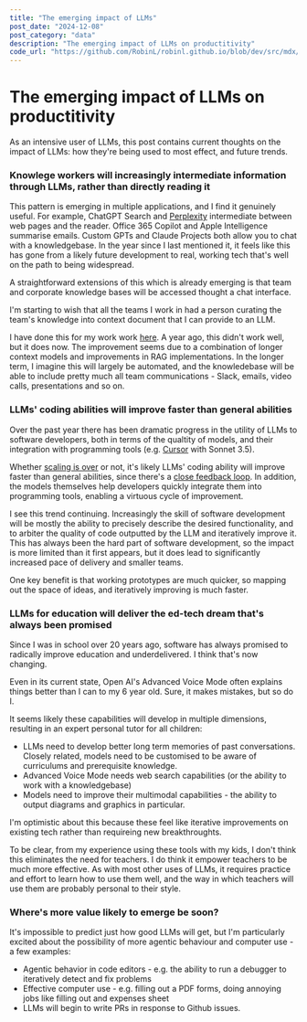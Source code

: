 ```yaml
---
title: "The emerging impact of LLMs"
post_date: "2024-12-08"
post_category: "data"
description: "The emerging impact of LLMs on productitivity"
code_url: "https://github.com/RobinL/robinl.github.io/blob/dev/src/mdx/llm_short_term_thoughts_questions.mdx"
---
```




# The emerging impact of LLMs on productitivity

As an <Link to="../llm_short_term_thoughts_questions"> intensive user</Link> of LLMs, this post contains current thoughts on the impact of LLMs: how they're being used to most effect, and future trends.

### Knowlege workers will increasingly intermediate information through LLMs, rather than directly reading it

This pattern is emerging in multiple applications, and I find it genuinely useful.  For example, ChatGPT Search and [Perplexity](https://www.perplexity.ai/) intermediate between web pages and the reader.  Office 365 Copilot and Apple Intelligence summarise emails.  Custom GPTs and Claude Projects both allow you to chat with a knowledgebase. In the year since I last <Link to="../llm_short_term_thoughts_questions">mentioned it</Link>, it feels like this has gone from a likely future development to real, working tech that's well on the path to being widespread.

A straightforward extensions of this which is already emerging is that team and corporate knowledge bases will be accessed thought a chat interface.

I'm starting to wish that all the teams I work in had a person curating the team's knowledge into context document that I can provide to an LLM.

I have done this for my work work [here](https://moj-analytical-services.github.io/splink/topic_guides/llms/prompting_llms.html). A year ago, this didn't work well, but it does now. The improvement seems  due to a combination of longer context models and improvements in RAG implementations.  In the longer term, I imagine this will largely be automated, and the knowledebase will be able to include pretty much all team communications - Slack, emails, video calls, presentations and so on.

### LLMs' coding abilities will improve faster than general abilities

Over the past year there has been dramatic progress in the utility of LLMs to software developers, both in terms of the qualtity of models, and their integration with programming tools (e.g. [Cursor](https://www.cursor.com/) with Sonnet 3.5).

Whether [scaling is over](https://futurism.com/the-byte/openai-diminishing-returns) or not, it's likely LLMs' coding ability will improve faster than general abilities, since there's a [close feedback loop](https://lexfridman.com/cursor-team-transcript/#chapter17_synthetic_data). In addition, the models themselves help developers quickly integrate them into programming tools, enabling a virtuous cycle of improvement.

I see this trend continuing.  Increasingly the skill of software development will be mostly the ability to precisely describe the desired functionality, and to arbiter the quality of code outputted by the LLM and iteratively improve it. This has always been the hard part of software development, so the impact is more limited than it first appears, but it does lead to significantly increased pace of delivery and smaller teams.

One key benefit is that working prototypes are much quicker, so mapping out the space of ideas, and iteratively improving is much faster.

### LLMs for education will deliver the ed-tech dream that's always been promised

Since I was in school over 20 years ago, software has always promised to radically improve education and underdelivered.  I think that's now changing.

Even in its current state, Open AI's Advanced Voice Mode often explains things better than I can to my 6 year old.  Sure, it makes mistakes, but so do I.

It seems likely these capabilities will develop in multiple dimensions, resulting in an expert personal tutor for all children:

- LLMs need to develop better long term memories of past conversations. Closely related, models need to be customised to be aware of curriculums and prerequisite knowledge.
- Advanced Voice Mode needs web search capabilities (or the ability to work with a knowledgebase)
- Models need to improve their multimodal capabilities - the ability to output diagrams and graphics in particular.

I'm optimistic about this because these feel like iterative improvements on existing tech rather than requireing new breakthroughts.

To be clear, from my experience using these tools with my kids, I don't think this eliminates the need for teachers. I do think it empower teachers to be much more effective.  As with most other uses of LLMs, it requires practice and effort to learn how to use them well, and the way in which teachers will use them are probably personal to their style.

### Where's more value likely to emerge be soon?

It's impossible to predict just how good LLMs will get, but I'm particularly excited about the possibility of more agentic behaviour and computer use - a few examples:

- Agentic behavior in code editors - e.g. the ability to run a debugger to iteratively detect and fix problems
- Effective computer use - e.g. filling out a PDF forms, doing annoying jobs like filling out and expenses sheet
- LLMs will begin to write PRs in response to Github issues.




